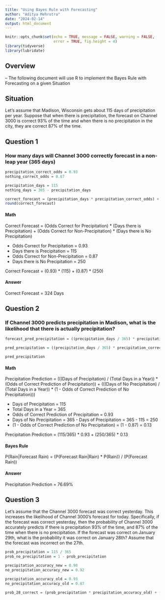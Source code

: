 ```yaml
---
title: "Using Bayes Rule with Forecasting"
author: "Aditya Mehrotra"
date: "2024-02-14"
output: html_document
---
```


```r
knitr::opts_chunk$set(echo = TRUE, message = FALSE, warning = FALSE,
                      error = TRUE, fig.height = 4)
library(tidyverse)
library(lubridate)
```

## Overview
-- The following document will use R to implement the Bayes Rule with Forecasting on a given Situation

## Situation
Let's assume that Madison, Wisconsin gets about 115 days of precipitation per year. Suppose that when there is precipitation, the forecast on Channel 3000 is correct 93% of the time and when there is no precipitation in the city, they are correct 87% of the time.

## Question 1
### How many days will Channel 3000 correctly forecast in a non-leap year (365 days)

``` r
precipitation_correct_odds = 0.93
nothing_correct_odds = 0.87

precipitation_days = 115
nothing_days = 365 - precipitation_days

correct_forecast = (precipitation_days * precipitation_correct_odds) + (nothing_days * nothing_correct_odds)
round(correct_forecast)
```

#### Math
Correct Forecast = (Odds Correct for Precipitation) * (Days there is Precipitation) + (Odds Correct for Non-Precipitation) * (Days there is No Precipitation)

- Odds Correct for Precipitation = 0.93
- Days there is Precipitation = 115
- Odds Correct for Non-Precipitation = 0.87
- Days there is No Precipitation = 250

Correct Forecast = (0.93) * (115) + (0.87) * (250)

#### Answer
Correct Forecast = 324 Days

## Question 2
### If Channel 3000 predicts precipitation in Madison, what is the likelihood that there is actually precipitation?

```r
forecast_pred_precipitation = ((precipitation_days / 365) * precipitation_correct_odds) + ((nothing_days / 365) * (1 - nothing_correct_odds))

pred_precipitation = ((precipitation_days / 365) * precipitation_correct_odds) / forecast_pred_precipitation

pred_precipitation
```

#### Math
Precipitation Prediction = (((Days of Precipitation) / (Total Days in a Year)) * (Odds of Correct Prediction of Precipitation)) + (((Days of No Precipitation) / (Total Days in a Year)) * (1 - Odds of Correct Prediction of No Precipitation)))

- Days of Precipitation = 115
- Total Days in a Year = 365
- Odds of Correct Prediction of Precipitation = 0.93
- Days of No Precipitation = 365 - Days of Precipitation = 365 - 115 = 250
- (1 - Odds of Correct Prediction of No Precipitation) = (1 - 0.87) = 0.13

Precipitation Prediction = (115/365) * 0.93 + (250/365) * 0.13

#### Bayes Rule
P(Rain|Forecast Rain) = (P(Forecast Rain|Rain) * P(Rain)) / (P(Forecast Rain))

#### Answer
Precipitation Prediction = 76.69%

## Question 3
Let's assume that the Channel 3000 forecast was correct yesterday. This increases the likelihood of Channel 3000's forecast for today. Specifically, if the forecast was correct yesterday, then the probability of Channel 3000 accurately predicts if there is precipitation 93% of the time, and 87% of the time when there is no precipitation. If the forecast was correct on January 29th, what is the probability it was correct on January 28th? Assume that the forecast was incorrect on the 27th.

```r
prob_precipitation = 115 / 365
prob_no_precipitation = 1 - prob_precipitation

precipitation_accuracy_new = 0.98
no_precipitation_accuracy_new = 0.92

precipitation_accuracy_old = 0.93
no_precipitation_accuracy_old = 0.87

prob_28_correct = (prob_precipitation * precipitation_accuracy_old) + (prob_no_precipitation * no_precipitation_accuracy_old)
```
